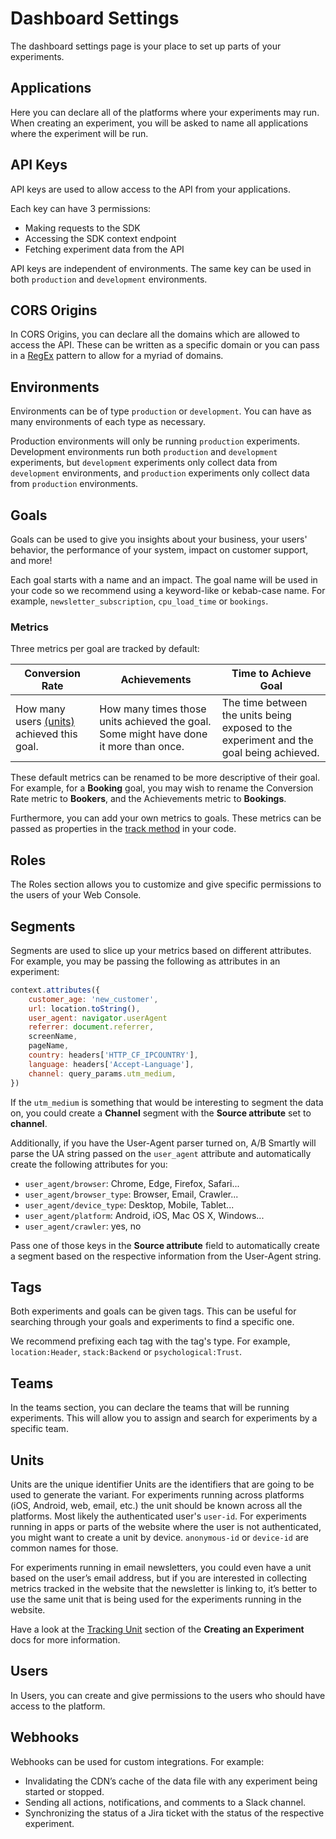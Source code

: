 # Dashboard Settings

The dashboard settings page is your place to set up parts of your experiments.

## Applications

Here you can declare all of the platforms where your experiments may run. When
creating an experiment, you will be asked to name all applications where the
experiment will be run.

## API Keys

API keys are used to allow access to the API from your applications.

Each key can have 3 permissions:

- Making requests to the SDK
- Accessing the SDK context endpoint
- Fetching experiment data from the API

API keys are independent of environments. The same key can be used in both `production`
and `development` environments.

## CORS Origins

In CORS Origins, you can declare all the domains which are allowed to access
the API. These can be written as a specific domain or you can pass in a
[RegEx](https://developer.mozilla.org/en-US/docs/Web/JavaScript/Guide/Regular_Expressions/Cheatsheet)
pattern to allow for a myriad of domains.

## Environments

Environments can be of type `production` or `development`. You can have as many
environments of each type as necessary.

Production environments will only be running `production` experiments.
Development environments run both `production` and `development` experiments, but
`development` experiments only collect data from `development` environments, and
`production` experiments only collect data from `production` environments.

## Goals

Goals can be used to give you insights about your business, your users'
behavior, the performance of your system, impact on customer support, and
more!

Each goal starts with a name and an impact. The goal name will be used in your
code so we recommend using a keyword-like or kebab-case name. For example,
`newsletter_subscription`, `cpu_load_time` or `bookings`.

### Metrics

Three metrics per goal are tracked by default:

| Conversion Rate                                      | Achievements                                                                          | Time to Achieve Goal                                                                    |
| ---------------------------------------------------- | ------------------------------------------------------------------------------------- | --------------------------------------------------------------------------------------- |
| How many users [(units)](#units) achieved this goal. | How many times those units achieved the goal. Some might have done it more than once. | The time between the units being exposed to the experiment and the goal being achieved. |

These default metrics can be renamed to be more descriptive of their goal. For
example, for a **Booking** goal, you may wish to rename the Conversion Rate
metric to **Bookers**, and the Achievements metric to **Bookings**.

Furthermore, you can add your own metrics to goals. These metrics can be
passed as properties in the [track method](/docs/SDK%20Documentation/Advanced/tracking-goals)
in your code.

## Roles

The Roles section allows you to customize and give specific permissions to the users of your
Web Console.

## Segments

Segments are used to slice up your metrics based on different attributes. For example, you may be passing the following as attributes in an experiment:

```js
context.attributes({
	customer_age: 'new_customer',
	url: location.toString(),
	user_agent: navigator.userAgent
	referrer: document.referrer,
	screenName,
	pageName,
	country: headers['HTTP_CF_IPCOUNTRY'],
	language: headers['Accept-Language'],
 	channel: query_params.utm_medium,
})
```

If the `utm_medium` is something that would be interesting to segment the data
on, you could create a **Channel** segment with the **Source attribute** set to
**channel**.

Additionally, if you have the User-Agent parser turned on, A/B Smartly will parse the UA
string passed on the `user_agent` attribute and automatically create the
following attributes for you:

- `user_agent/browser`: Chrome, Edge, Firefox, Safari...
- `user_agent/browser_type`: Browser, Email, Crawler...
- `user_agent/device_type`: Desktop, Mobile, Tablet...
- `user_agent/platform`: Android, iOS, Mac OS X, Windows...
- `user_agent/crawler`: yes, no

Pass one of those keys in the **Source attribute** field to automatically
create a segment based on the respective information from the User-Agent
string.

## Tags

Both experiments and goals can be given tags. This can be useful for searching
through your goals and experiments to find a specific one.

We recommend prefixing each tag with the tag's type. For example,
`location:Header`, `stack:Backend` or `psychological:Trust`.

## Teams

In the teams section, you can declare the teams that will be running
experiments. This will allow you to assign and search for experiments by a
specific team.

## Units

Units are the unique identifier Units are the identifiers that are going to be used to generate the variant.
For experiments running across platforms (iOS, Android, web, email, etc.) the
unit should be known across all the platforms. Most likely the authenticated
user's `user-id`. For experiments running in apps or parts of the website where
the user is not authenticated, you might want to create a unit by device.
`anonymous-id` or `device-id` are common names for those.

For experiments running in email newsletters, you could even have a unit based
on the user’s email address, but if you are interested in collecting metrics
tracked in the website that the newsletter is linking to, it’s better to use
the same unit that is being used for the experiments running in the website.

Have a look at the [Tracking Unit](/docs/Web%20Console%20Docs/creating-an-experiment#tracking-unit)
section of the **Creating an Experiment** docs for more information.

## Users

In Users, you can create and give permissions to the users who should have
access to the platform.

## Webhooks

Webhooks can be used for custom integrations. For example:

- Invalidating the CDN’s cache of the data file with any experiment being
  started or stopped.
- Sending all actions, notifications, and comments to a Slack channel.
- Synchronizing the status of a Jira ticket with the status of the respective
  experiment.
